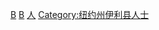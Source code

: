 {{Commonscat|People of Buffalo, New York}}

[[Category:紐約州人|B]]
[[Category:美国各城市出身人物|B]]
[[Category:水牛城|人]]
[[Category:纽约州伊利县人士|Category:纽约州伊利县人士]]
